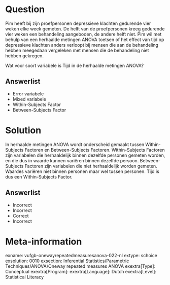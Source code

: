 Question
========

Pim heeft bij zijn proefpersonen depressieve klachten gedurende vier weken elke week gemeten. De helft van de proefpersonen kreeg gedurende vier weken een behandeling aangeboden, de andere helft niet. Pim wil met behulp van een herhaalde metingen ANOVA toetsen of het effect van tijd op depressieve klachten anders verloopt bij mensen die aan de behandeling hebben meegedaan vergeleken met mensen die de behandeling niet hebben gekregen.

Wat voor soort variabele is Tijd in de herhaalde metingen ANOVA?
  
Answerlist
----------
* Error variabele
* Mixed variabele
* Within-Subjects Factor
* Between-Subjects Factor

Solution
========

In herhaalde metingen ANOVA wordt onderscheid gemaakt tussen Within-Subjects Factoren en Between-Subjects Factoren. Within-Subjects Factoren zijn variabelen die herhaaldelijk binnen dezelfde personen gemeten worden, en die dus in waarde kunnen variëren binnen dezelfde persoon. Between-Subjects Factoren zijn variabelen die niet herhaaldelijk worden gemeten. Waardes variëren niet binnen personen maar wel tussen personen. Tijd is dus een Within-Subjects Factor.

Answerlist
----------
* Incorrect
* Incorrect
* Correct
* Incorrect

Meta-information
================
exname: vufgb-onewayrepeatedmeasuresanova-022-nl
extype: schoice
exsolution: 0010
exsection: Inferential Statistics/Parametric Techniques/ANOVA/Oneway repeated measures ANOVA
exextra[Type]: Conceptual
exextra[Program]: 
exextra[Language]: Dutch
exextra[Level]: Statistical Literacy

